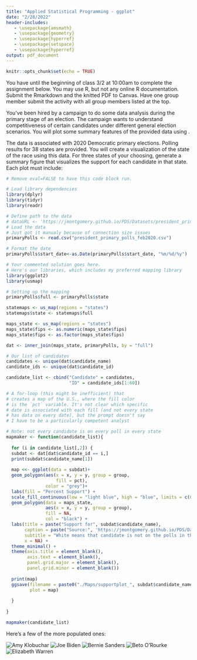 ```yaml
---
title: "Applied Statistical Programming - ggplot"
date: "2/28/2022"
header-includes:
   - \usepackage{amsmath}
   - \usepackage{geometry}
   - \usepackage{hyperref}
   - \usepackage{setspace}
   - \usepackage{hyperref}
output: pdf_document
---
```


```r
knitr::opts_chunk$set(echo = TRUE)
```

\textbf{Write the R code to answer the following questions. Write the code, and then show what the computer returns when that code is run. Thoroughly comment your solutions.}

You have until the beginning of class 3/2 at 10:00am to complete the assignment below. You may use R, but not any online R documentation. Submit the Rmarkdown and the knitted PDF to Canvas. Have one group member submit the activity with all group members listed at the top.

\section*{Figuring out the Competition}

You've been hired by a campaign to do some data analysis during the primary stage of an election. The campaign wants to understand competitiveness of certain candidates under different general election scenarios. You will plot some summary features of the provided \texttt{primaryPolls} data using \texttt{ggplot()}.


The data is associated with 2020 Democratic primary elections. Polling results for 38 states are provided. You will create a visualization of the state of the race using this data. For three states of your choosing, generate a summary figure that visualizes the support for each candidate in that state. Each plot must include:
\begin{itemize}
   \item a title,
   \item a subtitle,
   \item labeled axes,
   \item a legend for the candidates, and
   \item a source attribution to the GitHub URL for the data.
\end{itemize}


```r
# Remove eval=FALSE to have this code block run.

# Load library dependencies
library(dplyr)
library(tidyr)
library(readr)

# Define path to the data
# dataURL <- 'https://jmontgomery.github.io/PDS/Datasets/president_primary_polls_feb2020.csv'
# Load the data
# Just got it manualy because of connection size issues
primaryPolls <- read.csv("president_primary_polls_feb2020.csv")

# Format the date
primaryPolls$start_date<-as.Date(primaryPolls$start_date, "%m/%d/%y")

# Your commented solution goes here.
# Here's our libraries, which includes my preferred mapping library
library(ggplot2)
library(usmap)

# Setting up the mapping
primaryPolls$full <- primaryPolls$state

statemaps <- us_map(regions = "states")
statemaps$state <- statemaps$full

maps_state <- us_map(regions = "states")
maps_state$fips <- as.numeric(maps_state$fips)
maps_state$fips <- as.factor(maps_state$fips)

dat <- inner_join(maps_state, primaryPolls, by = "full")

# Our list of candidates
candidates <- unique(dat$candidate_name)
candidate_ids <- unique(dat$candidate_id)

candidate_list <- cbind("Candidate" = candidates,
                        "ID" = candidate_ids[1:60])

# A for-loop (this might be inefficient) that
# creates a map of the U.S., where the fill color
# is the `pct` variable. It's not clear which specific
# date is associated with each fill (and not every state
# has data on every date), but the prompt doesn't say
# I have to be a particularly competent analyst

# Note: not every candidate is on every poll in every state
mapmaker <- function(candidate_list){
  
  for (i in candidate_list[,2]) {
  subdat <- dat[dat$candidate_id == i,]
  print(subdat$candidate_name[1])
  
  map <<- ggplot(data = subdat)+
  geom_polygon(aes(x = x, y = y, group = group,
                   fill = pct),
               color = "grey")+
  labs(fill = "Percent Support") +
  scale_fill_continuous(low = "light blue", high = "blue", limits = c(0,66)) +
  geom_polygon(data = maps_state,
               aes(x = x, y = y, group = group),
               fill = NA,
               col = "black") +
  labs(title = paste("Support for", subdat$candidate_name),
       caption = paste("Source:", 'https://jmontgomery.github.io/PDS/Datasets/president_primary_polls_feb2020.csv'),
       subtitle = "White means that candidate is not on the polls in that state (because reasons)",
       x = NA) +
  theme_minimal() +
  theme(axis.title = element_blank(),
        axis.text = element_blank(),
        panel.grid.major = element_blank(),
        panel.grid.minor = element_blank())
  
  print(map)
  ggsave(filename = paste0("./Maps/supportplot_", subdat$candidate_name[1], ".png"),
         plot = map)
  
  }
  
}

mapmaker(candidate_list)
```
Here's a few of the more populated ones:


![Amy Klobuchar]("./Maps/supportplot_Amy Klobuchar.png")
![Joe Biden]("./Maps/supportplot_Joseph R. Biden Jr..png")
![Bernie Sanders]("./Maps/supportplot_Bernard Sanders.png")
![Beto O'Rourke]("./Maps/supportplot_Beto O'Rourke.png")
![Elizabeth Warren]("./Maps/supportplot_Elizabeth Warren.png")


